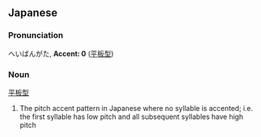 ==Japanese==
===Pronunciation===
へいばんがた, '''Accent: 0 ''' ([[平板型]])

===Noun===
[[平]][[板]][[型]]

#The pitch accent pattern in Japanese where no syllable is accented; i.e. the first syllable has low pitch and all subsequent syllables have high pitch
